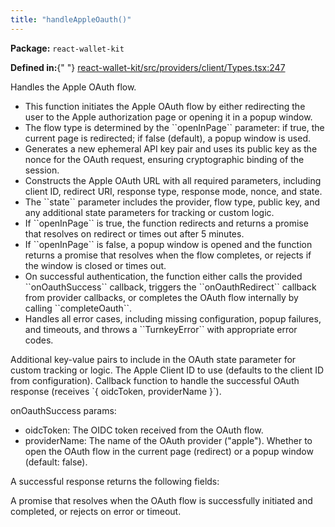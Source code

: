 ```yaml
---
title: "handleAppleOauth()"
---
```



<p>
  <strong>Package:</strong> <code>react-wallet-kit</code>
</p>

<p>
  <strong>Defined in:</strong>{" "}
  <a href="https://github.com/tkhq/sdk/blob/main/packages/react-wallet-kit/src/providers/client/Types.tsx#L247">
    react-wallet-kit/src/providers/client/Types.tsx:247
  </a>
</p>

<H3Bordered text="Overview" />

Handles the Apple OAuth flow.

<ul>
  <li>
    This function initiates the Apple OAuth flow by either redirecting the user
    to the Apple authorization page or opening it in a popup window.
  </li>
  <li>
    The flow type is determined by the ``openInPage`` parameter: if true, the
    current page is redirected; if false (default), a popup window is used.
  </li>
  <li>
    Generates a new ephemeral API key pair and uses its public key as the nonce
    for the OAuth request, ensuring cryptographic binding of the session.
  </li>
  <li>
    Constructs the Apple OAuth URL with all required parameters, including
    client ID, redirect URI, response type, response mode, nonce, and state.
  </li>
  <li>
    The ``state`` parameter includes the provider, flow type, public key, and
    any additional state parameters for tracking or custom logic.
  </li>
  <li>
    If ``openInPage`` is true, the function redirects and returns a promise that
    resolves on redirect or times out after 5 minutes.
  </li>
  <li>
    If ``openInPage`` is false, a popup window is opened and the function
    returns a promise that resolves when the flow completes, or rejects if the
    window is closed or times out.
  </li>
  <li>
    On successful authentication, the function either calls the provided
    ``onOauthSuccess`` callback, triggers the ``onOauthRedirect`` callback from
    provider callbacks, or completes the OAuth flow internally by calling
    ``completeOauth``.
  </li>
  <li>
    Handles all error cases, including missing configuration, popup failures,
    and timeouts, and throws a ``TurnkeyError`` with appropriate error codes.
  </li>
</ul>

<H3Bordered text="Parameters" />

<ParamField body="params" type='object' required={false} path="params" >
  <Expandable title="params details">
    <NestedParam parentKey="params" childKey="additionalState" type='Record&lt;string, string&gt;' required={false}>
Additional key-value pairs to include in the OAuth state parameter for custom tracking or logic.
</NestedParam>
    <NestedParam parentKey="params" childKey="clientId" type='string' required={false}>
The Apple Client ID to use (defaults to the client ID from configuration).
</NestedParam>
    <NestedParam parentKey="params" childKey="onOauthSuccess" type='object' required={false}>
Callback function to handle the successful OAuth response (receives `{ oidcToken, providerName }`).

onOauthSuccess params:

- oidcToken: The OIDC token received from the OAuth flow.
- providerName: The name of the OAuth provider ("apple").
  </NestedParam>
    <NestedParam parentKey="params" childKey="openInPage" type='boolean' required={false}>
Whether to open the OAuth flow in the current page (redirect) or a popup window (default: false).
</NestedParam>
  </Expandable>
</ParamField>

<H3Bordered text="Response" />A successful response returns the following
fields:

<ResponseField name="returns" type="void" required={true}>
  A promise that resolves when the OAuth flow is successfully initiated and
  completed, or rejects on error or timeout.
</ResponseField>

